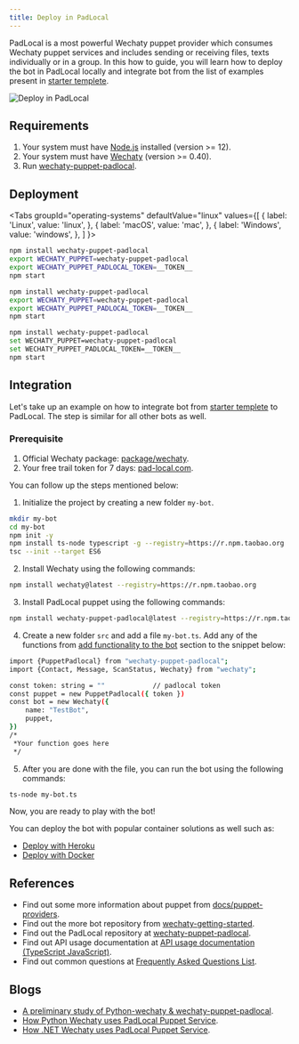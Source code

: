 ```yaml
---
title: Deploy in PadLocal
---
```


PadLocal is a most powerful Wechaty puppet provider which consumes Wechaty puppet services and includes sending or receiving files, texts individually or in a group. In this how to guide, you will learn how to deploy the bot in PadLocal locally and integrate bot from the list of examples present in [starter templete](https://github.com/wechaty/wechaty-getting-started).

![Deploy in PadLocal](../../static/img/docs/howto/IM_platform/PadLocal.webp)

## Requirements

1. Your system must have [Node.js](https://nodejs.org/en/download/package-manager/) installed (version >= 12).
2. Your system must have [Wechaty](https://github.com/wechaty/wechaty) (version >= 0.40).
3. Run [wechaty-puppet-padlocal](https://www.npmjs.com/package/wechaty-puppet-padlocal).

## Deployment

<!-- MDX import -->

<Tabs
  groupId="operating-systems"
  defaultValue="linux"
  values={[
    { label: 'Linux',   value: 'linux', },
    { label: 'macOS',   value: 'mac', },
    { label: 'Windows', value: 'windows', },
  ]
}>

<TabItem value="linux">

```sh
npm install wechaty-puppet-padlocal
export WECHATY_PUPPET=wechaty-puppet-padlocal
export WECHATY_PUPPET_PADLOCAL_TOKEN=__TOKEN__
npm start
```

</TabItem>
<TabItem value="mac">

```sh
npm install wechaty-puppet-padlocal
export WECHATY_PUPPET=wechaty-puppet-padlocal
export WECHATY_PUPPET_PADLOCAL_TOKEN=__TOKEN__
npm start
```

</TabItem>
<TabItem value="windows">

```sh
npm install wechaty-puppet-padlocal
set WECHATY_PUPPET=wechaty-puppet-padlocal
set WECHATY_PUPPET_PADLOCAL_TOKEN=__TOKEN__
npm start
```

</TabItem>
</Tabs>

## Integration

Let's take up an example on how to integrate bot from [starter templete](https://github.com/wechaty/wechaty-getting-started) to PadLocal. The step is similar for all other bots as well.

### Prerequisite

1. Official Wechaty package: [package/wechaty](https://www.npmjs.com/package/wechaty).
2. Your free trail token for 7 days: [pad-local.com](http://pad-local.com/).

You can follow up the steps mentioned below:

1. Initialize the project by creating a new folder `my-bot`.

```bash
mkdir my-bot
cd my-bot
npm init -y
npm install ts-node typescript -g --registry=https://r.npm.taobao.org
tsc --init --target ES6
```

2. Install Wechaty using the following commands:

```bash
npm install wechaty@latest --registry=https://r.npm.taobao.org
```

3. Install PadLocal puppet using the following commands:

```bash
npm install wechaty-puppet-padlocal@latest --registry=https://r.npm.taobao.org
```

4. Create a new folder `src` and add a file `my-bot.ts`. Add any of the functions from <a href="#"> add functionality to the bot</a> section to the snippet below:

```bash
import {PuppetPadlocal} from "wechaty-puppet-padlocal";
import {Contact, Message, ScanStatus, Wechaty} from "wechaty";

const token: string = ""            // padlocal token
const puppet = new PuppetPadlocal({ token })
const bot = new Wechaty({
    name: "TestBot",
    puppet,
})
/*
 *Your function goes here
 */
```

5. After you are done with the file, you can run the bot using the following commands:

```bash
ts-node my-bot.ts
```
Now, you are ready to play with the bot!

You can deploy the bot with popular container solutions as well such as:

* [Deploy with Heroku](#a)
* [Deploy with Docker](#b)

## References

* Find out some more information about puppet from [docs/puppet-providers](https://wechaty.js.org/docs/puppet-providers/).
* Find out the more bot repository from [wechaty-getting-started](https://github.com/wechaty/wechaty-getting-started).
* Find out the PadLocal repository at [wechaty-puppet-padlocal](https://github.com/padlocal/wechaty-puppet-padlocal).
* Find out API usage documentation at [API usage documentation (TypeScript JavaScript)](https://github.com/padlocal/wechaty-puppet-padlocal/wiki/API-%E4%BD%BF%E7%94%A8%E6%96%87%E6%A1%A3-(TypeScript-JavaScript)).
* Find out common questions at [Frequently Asked Questions List](https://github.com/padlocal/wechaty-puppet-padlocal/wiki/%E5%B8%B8%E8%A7%81%E9%97%AE%E9%A2%98%E5%88%97%E8%A1%A8).

## Blogs

* [A preliminary study of Python-wechaty & wechaty-puppet-padlocal](https://wechaty.js.org/2021/03/08/python-wechaty-and-wechaty-puppet-padlocal/).
* [How Python Wechaty uses PadLocal Puppet Service](https://wechaty.js.org/2021/02/03/python-wechaty-for-padlocal-puppet-service/).
* [How .NET Wechaty uses PadLocal Puppet Service](https://wechaty.js.org/2021/01/28/csharp-wechaty-for-padlocal-puppet-service/).

